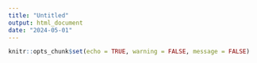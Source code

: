 ---
title: "Untitled"
output: html_document
date: "2024-05-01"
---

```{r setup, include=FALSE}
knitr::opts_chunk$set(echo = TRUE, warning = FALSE, message = FALSE)
```



```{r}

```


```{r}

```


